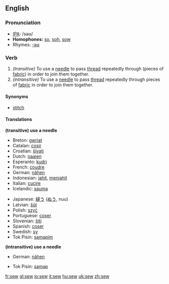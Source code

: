 ==English==

===Pronunciation===
*[[w:IPA|IPA]]: /səʊ/
*'''Homophones:''' [[so]], [[soh]], [[sow]]
*Rhymes: [[Rhymes:English:-əʊ|-əʊ]]

===Verb===
{{irregverb|'''to sew'''|'''[[sews]]'''|'''[[sewed]]'''|'''[[sewn]] '''or''' [[sewed]]'''|'''[[sewing]]'''}}

#''(transitive)'' To use a [[needle]] to pass [[thread]] repeatedly through (pieces of [[fabric]]) in order to join them together.
#''(intransitive)'' To use a [[needle]] to pass [[thread]] repeatedly through pieces of [[fabric]] in order to join them together.

====Synonyms====
*[[stitch]]

====Translations====
'''(transitive) use a needle'''
{{top}}
*Breton: [[gwriat]]
*Catalan: [[cosir]]
*Croatian: [[šivati]]
*Dutch: [[naaien]]
*Esperanto: [[kudri]]
*French: [[coudre]]
*German: [[nähen]]
*Indonesian: [[jahit]], [[jahit|menjahit]]
*Italian: [[cucire]]
*Icelandic: [[sauma]]
{{mid}}
*Japanese: [[縫う]] ([[ぬう]], nuu)
*Latvian: [[šūt]]
*Polish: [[szyć]]
*Portuguese: [[coser]]
*Slovenian: [[šiti]]
*Spanish: [[coser]]
*Swedish: [[sy]]
*Tok Pisin: [[samapim]]
{{bottom}}

'''(intransitive) use a needle'''
{{top}}
*German: [[nähen]]
{{mid}}
*Tok Pisin: [[samap]]
{{bottom}}

[[fr:sew]]
[[gl:sew]]
[[io:sew]]
[[it:sew]]
[[hu:sew]]
[[uk:sew]]
[[zh:sew]]